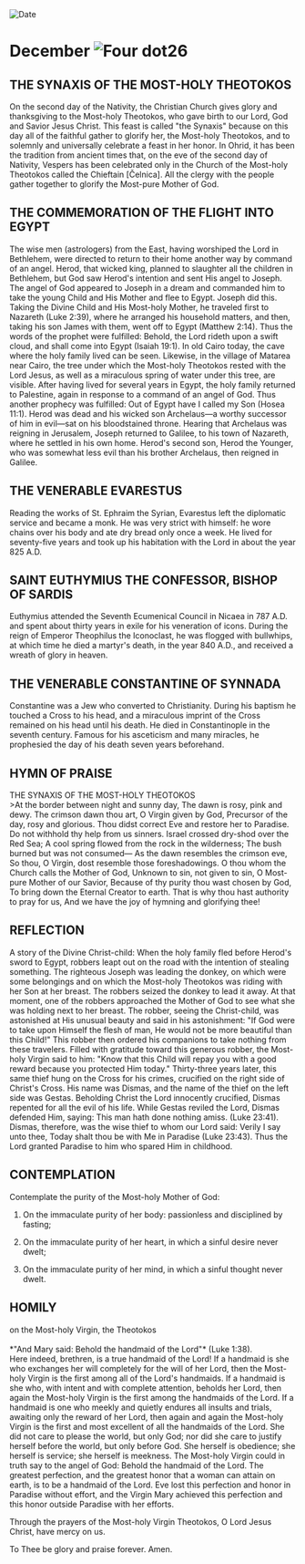 
<RunningHead />
<Image src="/title-imprint.png" height={68} width={50} alt="Date" className="title-imprint"/>

# <div id="date">December <Image className="four-dot" src="/four-dot.png" height={15} width={15} alt="Four dot" />26</div>

## THE SYNAXIS OF THE MOST-HOLY THEOTOKOS

On the second day of the Nativity, the Christian Church gives glory and thanksgiving to the Most-holy Theotokos, who gave birth to our Lord, God and Savior Jesus Christ. This feast is called "the Synaxis" because on this day all of the faithful gather to glorify her, the Most-holy Theotokos, and to solemnly and universally celebrate a feast in her honor. In Ohrid, it has been the tradition from ancient times that, on the eve of the second day of Nativity, Vespers has been celebrated only in the Church of the Most-holy Theotokos called the Chieftain [Čelnica]. All the clergy with the people gather together to glorify the Most-pure Mother of God.

## THE COMMEMORATION OF THE FLIGHT INTO EGYPT

The wise men (astrologers) from the East, having worshiped the Lord in Bethlehem, were directed to return to their home another way by command of an angel. Herod, that wicked king, planned to slaughter all the children in Bethlehem, but God saw Herod's intention and sent His angel to Joseph. The angel of God appeared to Joseph in a dream and commanded him to take the young Child and His Mother and flee to Egypt. Joseph did this. Taking the Divine Child and His Most-holy Mother, he traveled first to Nazareth (Luke 2:39), where he arranged his household matters, and then, taking his son James with them, went off to Egypt (Matthew 2:14). Thus the words of the prophet were fulfilled: Behold, the Lord rideth upon a swift cloud, and shall come into Egypt (Isaiah 19:1). In old Cairo today, the cave where the holy family lived can be seen. Likewise, in the village of Matarea near Cairo, the tree under which the Most-holy Theotokos rested with the Lord Jesus, as well as a miraculous spring of water under this tree, are visible. After having lived for several years in Egypt, the holy family returned to Palestine, again in response to a command of an angel of God. Thus another prophecy was fulfilled: Out of Egypt have I called my Son (Hosea 11:1). Herod was dead and his wicked son Archelaus—a worthy successor of him in evil—sat on his bloodstained throne. Hearing that Archelaus was reigning in Jerusalem, Joseph returned to Galilee, to his town of Nazareth, where he settled in his own home. Herod's second son, Herod the Younger, who was somewhat less evil than his brother Archelaus, then reigned in Galilee.

## THE VENERABLE EVARESTUS

Reading the works of St. Ephraim the Syrian, Evarestus left the diplomatic service and became a monk. He was very strict with himself: he wore chains over his body and ate dry bread only once a week. He lived for seventy-five years and took up his habitation with the Lord in about the year 825 A.D.

## SAINT EUTHYMIUS THE CONFESSOR, BISHOP OF SARDIS

Euthymius attended the Seventh Ecumenical Council in Nicaea in 787 A.D. and spent about thirty years in exile for his veneration of icons. During the reign of Emperor Theophilus the Iconoclast, he was flogged with bullwhips, at which time he died a martyr's death, in the year 840 A.D., and received a wreath of glory in heaven.

## THE VENERABLE CONSTANTINE OF SYNNADA

Constantine was a Jew who converted to Christianity. During his baptism he touched a Cross to his head, and a miraculous imprint of the Cross remained on his head until his death. He died in Constantinople in the seventh century. Famous for his asceticism and many miracles, he prophesied the day of his death seven years beforehand.


## HYMN OF PRAISE
<div style={{textAlign:'center', color:'crimson', fontWeight:'bold'}}>
THE SYNAXIS OF THE MOST-HOLY THEOTOKOS
</div>
>At the border between night and sunny day,  
The dawn is rosy, pink and dewy.  
The crimson dawn thou art, O Virgin given by God,  
Precursor of the day, rosy and glorious.  
Thou didst correct Eve and restore her to Paradise.  
Do not withhold thy help from us sinners.  
Israel crossed dry-shod over the Red Sea;  
A cool spring flowed from the rock in the wilderness;  
The bush burned but was not consumed—  
As the dawn resembles the crimson eve,  
So thou, O Virgin, dost resemble those foreshadowings.  
O thou whom the Church calls the Mother of God,  
Unknown to sin, not given to sin,  
O Most-pure Mother of our Savior,  
Because of thy purity thou wast chosen by God,  
To bring down the Eternal Creator to earth.  
That is why thou hast authority to pray for us,  
And we have the joy of hymning and glorifying thee!  


## REFLECTION

A story of the Divine Christ-child: When the holy family fled before Herod's sword to Egypt, robbers leapt out on the road with the intention of stealing something. The righteous Joseph was leading the donkey, on which were some belongings and on which the Most-holy Theotokos was riding with her Son at her breast. The robbers seized the donkey to lead it away. At that moment, one of the robbers approached the Mother of God to see what she was holding next to her breast. The robber, seeing the Christ-child, was astonished at His unusual beauty and said in his astonishment: "If God were to take upon Himself the flesh of man, He would not be more beautiful than this Child!" This robber then ordered his companions to take nothing from these travelers. Filled with gratitude toward this generous robber, the Most-holy Virgin said to him: "Know that this Child will repay you with a good reward because you protected Him today." Thirty-three years later, this same thief hung on the Cross for his crimes, crucified on the right side of Christ's Cross. His name was Dismas, and the name of the thief on the left side was Gestas. Beholding Christ the Lord innocently crucified, Dismas repented for all the evil of his life. While Gestas reviled the Lord, Dismas defended Him, saying: This man hath done nothing amiss. (Luke 23:41). Dismas, therefore, was the wise thief to whom our Lord said: Verily I say unto thee, Today shalt thou be with Me in Paradise (Luke 23:43). Thus the Lord granted Paradise to him who spared Him in childhood.


## CONTEMPLATION

Contemplate the purity of the Most-holy Mother of God:

1. On the immaculate purity of her body: passionless and disciplined by fasting;

2. On the immaculate purity of her heart, in which a sinful desire never dwelt;

3. On the immaculate purity of her mind, in which a sinful thought never dwelt.


## HOMILY
<div style={{textAlign:'center', color:'crimson', fontWeight:'bold'}}>
on the Most-holy Virgin, the Theotokos
</div>
<br />
<div style={{textAlign:'right'}}>
*"And Mary said: Behold the handmaid of the Lord"* (Luke 1:38).
</div>
Here indeed, brethren, is a true handmaid of the Lord! If a handmaid is she who exchanges her will completely for the will of her Lord, then the Most-holy Virgin is the first among all of the Lord's handmaids. If a handmaid is she who, with intent and with complete attention, beholds her Lord, then again the Most-holy Virgin is the first among the handmaids of the Lord. If a handmaid is one who meekly and quietly endures all insults and trials, awaiting only the reward of her Lord, then again and again the Most-holy Virgin is the first and most excellent of all the handmaids of the Lord. She did not care to please the world, but only God; nor did she care to justify herself before the world, but only before God. She herself is obedience; she herself is service; she herself is meekness. The Most-holy Virgin could in truth say to the angel of God: Behold the handmaid of the Lord. The greatest perfection, and the greatest honor that a woman can attain on earth, is to be a handmaid of the Lord. Eve lost this perfection and honor in Paradise without effort, and the Virgin Mary achieved this perfection and this honor outside Paradise with her efforts.

Through the prayers of the Most-holy Virgin Theotokos, O Lord Jesus Christ, have mercy on us.

To Thee be glory and praise forever. Amen.